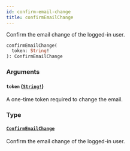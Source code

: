 ```yaml
---
id: confirm-email-change
title: confirmEmailChange
---
```


Confirm the email change of the logged-in user.

```graphql
confirmEmailChange(
  token: String!
): ConfirmEmailChange

```

### Arguments

#### `token` ([`String!`](/developer/api-reference/scalars/string.mdx))

A one-time token required to change the email.

### Type

#### [`ConfirmEmailChange`](/developer/api-reference/objects/confirm-email-change.mdx)

Confirm the email change of the logged-in user.

